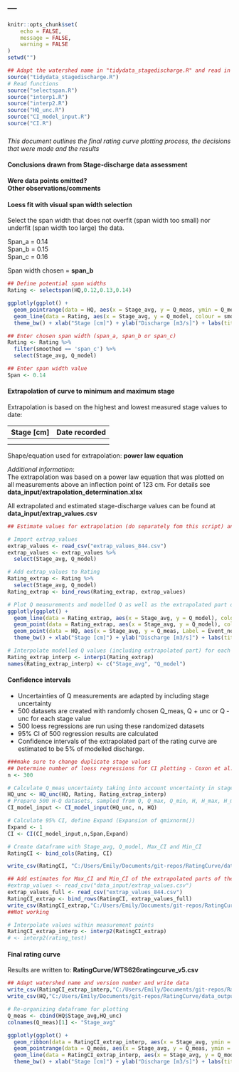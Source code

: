 ---
---

```r
knitr::opts_chunk$set(
	echo = FALSE,
	message = FALSE,
	warning = FALSE
)
setwd("")

## Adapt the watershed name in "tidydata_stagedischarge.R" and read in stage-discharge data
source("tidydata_stagedischarge.R")
# Read functions
source("selectspan.R")
source("interp1.R")
source("interp2.R")
source("HQ_unc.R")
source("CI_model_input.R")
source("CI.R")

```


### 

_This document outlines the final rating curve plotting process, the decisions that were made and the results_

#### Conclusions drawn from Stage-discharge data assessment

**Were data points omitted?**  
**Other observations/comments**  

#### Loess fit with visual span width selection

Select the span width that does not overfit (span width too small) nor underfit (span width too large) the data.

Span_a = 0.14  
Span_b = 0.15  
Span_c = 0.16  

Span width chosen = **span_b**

```r

## Define potential span widths
Rating <- selectspan(HQ,0.12,0.13,0.14)

ggplotly(ggplot() +
  geom_pointrange(data = HQ, aes(x = Stage_avg, y = Q_meas, ymin = Q_meas - Q_abs_unc, ymax = Q_meas + Q_abs_unc, Label = Event_no), size = 1) +
  geom_line(data = Rating, aes(x = Stage_avg, y = Q_model, colour = smoothed)) + 
  theme_bw() + xlab("Stage [cm]") + ylab("Discharge [m3/s]") + labs(title = "Loess fit - visual span selection"))

```

```r
## Enter chosen span width (span_a, span_b or span_c)
Rating <- Rating %>% 
  filter(smoothed == 'span_c') %>% 
  select(Stage_avg, Q_model)

## Enter span width value
Span <- 0.14

```

#### Extrapolation of curve to minimum and maximum stage {.tabset}

Extrapolation is based on the highest and lowest measured stage values to date:

| Stage [cm]| Date recorded |
|:----------|:--------------|
|       |     |
|       |     |

Shape/equation used for extrapolation: **power law equation**

*Additional information*:  
The extrapolation was based on a power law equation that was plotted on all measurements above an inflection point of 123 cm.
For details see **data_input/extrapolation_determination.xlsx** 

All extrapolated and estimated stage-discharge values can be found at   **data_input/extrap_values.csv**  

```r
## Estimate values for extrapolation (do separately fom this script) and write into 'extrap_values.csv' file.

# Import extrap_values
extrap_values <- read_csv("extrap_values_844.csv")
extrap_values <- extrap_values %>%
  select(Stage_avg, Q_model)

# Add extrap_values to Rating
Rating_extrap <- Rating %>% 
  select(Stage_avg, Q_model)
Rating_extrap <- bind_rows(Rating_extrap, extrap_values)

# Plot Q measurements and modelled Q as well as the extrapolated part of modelled Q
ggplotly(ggplot() + 
  geom_line(data = Rating_extrap, aes(x = Stage_avg, y = Q_model), color = "red") + 
  geom_point(data = Rating_extrap, aes(x = Stage_avg, y = Q_model), color = "red") + 
  geom_point(data = HQ, aes(x = Stage_avg, y = Q_meas, Label = Event_no)) + 
  theme_bw() + xlab("Stage [cm]") + ylab("Discharge [m3/s]") + labs(title = "Estimated data points for extrapolation of curve"))

```

```r

# Interpolate modelled Q values (including extrapolated part) for each mm of stage
Rating_extrap_interp <- interp1(Rating_extrap)
names(Rating_extrap_interp) <- c("Stage_avg", "Q_model")

```

#### Confidence intervals

* Uncertainties of Q measurements are adapted by including stage uncertainty
* 500 datasets are created with randomly chosen Q_meas, Q + unc or Q - unc for each stage value
* 500 loess regressions are run using these randomized datasets
* 95% CI of 500 regression results are calculated
* Confidence intervals of the extrapolated part of the rating curve are estimated to be 5% of modelled discharge.

```r
###make sure to change duplicate stage values
## Determine number of loess regressions for CI plotting - Coxon et al. (2015) suggests 500
n <- 300

# Calculate Q_meas uncertainty taking into account uncertainty in stage and create dataframe with Stage_avg, Q_meas and Q_H_abs_unc
HQ_unc <- HQ_unc(HQ, Rating, Rating_extrap_interp)
# Prepare 500 H-Q datasets, sampled from Q, Q_max, Q_min, H, H_max, H_min
CI_model_input <- CI_model_input(HQ_unc, n, HQ)

# Calculate 95% CI, define Expand (Expansion of qmixnorm())
Expand <- 1
CI <- CI(CI_model_input,n,Span,Expand)

# Create dataframe with Stage_avg, Q_model, Max_CI and Min_CI
RatingCI <- bind_cols(Rating, CI)

write_csv(RatingCI, "C:/Users/Emily/Documents/git-repos/RatingCurve/data_output/RatingCI_2021.csv")

```

```r

## Add estimates for Max_CI and Min_CI of the extrapolated parts of the rating curve to the extrap_values.csv file.
#extrap_values <- read_csv("data_input/extrap_values.csv")
extrap_values_full <- read_csv("extrap_values_844.csv")
RatingCI_extrap <- bind_rows(RatingCI, extrap_values_full)
write_csv(RatingCI_extrap,"C:/Users/Emily/Documents/git-repos/RatingCurve/data_output/WTS844ratingcurve_CI-2021.csv")
##Not working 
```

```r
# Interpolate values within measurement points
RatingCI_extrap_interp <- interp2(RatingCI_extrap)
# <- interp2(rating_test)

```

#### Final rating curve

Results are written to: __RatingCurve/WTS626ratingcurve_v5.csv__

```r

## Adapt watershed name and version number and write data
write_csv(RatingCI_extrap_interp,"C:/Users/Emily/Documents/git-repos/RatingCurve/data_output/.csv")
write_csv(HQ,"C:/Users/Emily/Documents/git-repos/RatingCurve/data_output/.csv")

# Re-organizing dataframe for plotting
Q_meas <- cbind(HQ$Stage_avg,HQ_unc)
colnames(Q_meas)[1] <- "Stage_avg"

ggplotly(ggplot() + 
  geom_ribbon(data = RatingCI_extrap_interp, aes(x = Stage_avg, ymin = Min_CI, ymax = Max_CI), fill = "grey") +
  geom_pointrange(data = Q_meas, aes(x = Stage_avg, y = Q_meas, ymin = Q_min, ymax = Q_max), size = 1) +
  geom_line(data = RatingCI_extrap_interp, aes(x = Stage_avg, y = Q_model), colour = "#333333") +
  theme_bw() + xlab("Stage [cm]") + ylab("Discharge [m3/s]") + labs(title = "WTS844 - Rating curve"))

```
